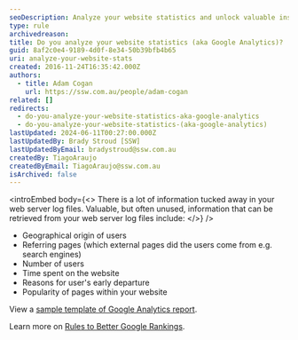 ```yaml
---
seoDescription: Analyze your website statistics and unlock valuable insights into user behavior, including geographical origin, referring pages, number of users, time spent on site, early departures, and page popularity
type: rule
archivedreason:
title: Do you analyze your website statistics (aka Google Analytics)?
guid: 8af2c0e4-9189-4d0f-8e34-50b39bfb4b65
uri: analyze-your-website-stats
created: 2016-11-24T16:35:42.000Z
authors:
  - title: Adam Cogan
    url: https://ssw.com.au/people/adam-cogan
related: []
redirects:
  - do-you-analyze-your-website-statistics-aka-google-analytics
  - do-you-analyze-your-website-statistics-(aka-google-analytics)
lastUpdated: 2024-06-11T00:27:00.000Z
lastUpdatedBy: Brady Stroud [SSW]
lastUpdatedByEmail: bradystroud@ssw.com.au
createdBy: TiagoAraujo
createdByEmail: TiagoAraujo@ssw.com.au
isArchived: false
---
```


<introEmbed
  body={<>
There is a lot of information tucked away in your web server log files. Valuable, but often unused, information that can be retrieved from your web server log files include:
  </>}
/>
* Geographical origin of users
* Referring pages (which external pages did the users come from e.g. search engines)
* Number of users
* Time spent on the website
* Reasons for user's early departure
* Popularity of pages within your website

View a [sample template of Google Analytics report](https://www.ssw.com.au/ssw/Standards/templates/sswgooglereporttemplate.aspx).

Learn more on [Rules to Better Google Rankings](/rules-to-better-google-rankings-and-seo).
